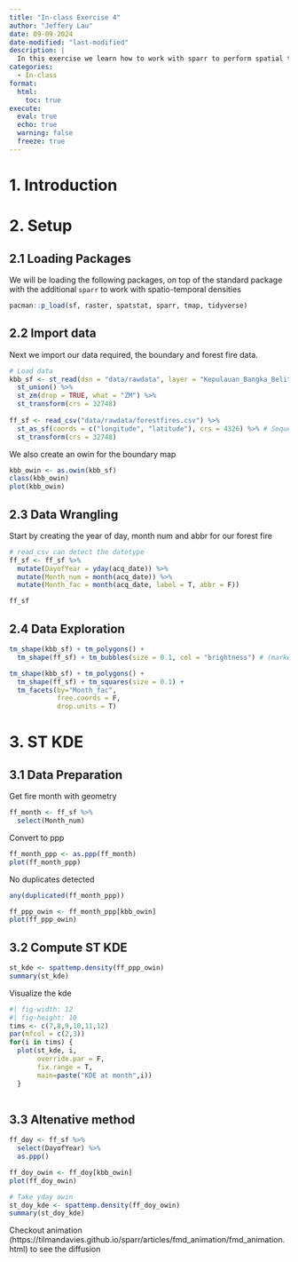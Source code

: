 ```yaml
---
title: "In-class Exercise 4"
author: "Jeffery Lau"
date: 09-09-2024
date-modified: "last-modified"
description: |
  In this exercise we learn how to work with sparr to perform spatial temporal analysis on our data
categories:
  - In-class
format:
  html:
    toc: true
execute: 
  eval: true
  echo: true
  warning: false
  freeze: true
---
```


# 1. Introduction

# 2. Setup

## 2.1 Loading Packages

We will be loading the following packages, on top of the standard package with the additional `sparr` to work with spatio-temporal densities

```r
pacman::p_load(sf, raster, spatstat, sparr, tmap, tidyverse)
```

## 2.2 Import data

Next we import our data required, the boundary and forest fire data.

```r
# Load data
kbb_sf <- st_read(dsn = "data/rawdata", layer = "Kepulauan_Bangka_Belitung") %>%
  st_union() %>%
  st_zm(drop = TRUE, what = "ZM") %>% 
  st_transform(crs = 32748)
  
ff_sf <- read_csv("data/rawdata/forestfires.csv") %>%
  st_as_sf(coords = c("longitude", "latitude"), crs = 4326) %>% # Sequence always long then lat (x -> y)
  st_transform(crs = 32748)
```

We also create an owin for the boundary map

```r
kbb_owin <- as.owin(kbb_sf)
class(kbb_owin)
plot(kbb_owin)
```

## 2.3 Data Wrangling

Start by creating the year of day, month num and abbr for our forest fire

```r
# read_csv can detect the datetype
ff_sf <- ff_sf %>%
  mutate(DayofYear = yday(acq_date)) %>%
  mutate(Month_num = month(acq_date)) %>%
  mutate(Month_fac = month(acq_date, label = T, abbr = F))

ff_sf
```

## 2.4 Data Exploration

```r
tm_shape(kbb_sf) + tm_polygons() + 
  tm_shape(ff_sf) + tm_bubbles(size = 0.1, col = "brightness") # (markets, symbol -> own emblem), bubbles, squares
```

```r
tm_shape(kbb_sf) + tm_polygons() +
  tm_shape(ff_sf) + tm_squares(size = 0.1) +
  tm_facets(by="Month_fac",
            free.coords = F,
            drop.units = T)

```

# 3. ST KDE

## 3.1 Data Preparation

Get fire month with geometry

```r
ff_month <- ff_sf %>%
  select(Month_num)
```

Convert to ppp

```r
ff_month_ppp <- as.ppp(ff_month)
plot(ff_month_ppp)
```

No duplicates detected

```r
any(duplicated(ff_month_ppp))
```

```r
ff_ppp_owin <- ff_month_ppp[kbb_owin]
plot(ff_ppp_owin)
```

## 3.2 Compute ST KDE

```r
st_kde <- spattemp.density(ff_ppp_owin)
summary(st_kde)
```

Visualize the kde

```r
#| fig-width: 12
#| fig-height: 10
tims <- c(7,8,9,10,11,12)
par(mfcol = c(2,3))
for(i in tims) {
  plot(st_kde, i,
       override.par = F,
       fix.range = T,
       main=paste("KDE at month",i))
  }
  
```

## 3.3 Altenative method

```r
ff_doy <- ff_sf %>%
  select(DayofYear) %>% 
  as.ppp()

ff_doy_owin <- ff_doy[kbb_owin]
plot(ff_doy_owin)
```

```r
# Take yday owin
st_doy_kde <- spattemp.density(ff_doy_owin)
summary(st_doy_kde)
```

Checkout animation (https://tilmandavies.github.io/sparr/articles/fmd_animation/fmd_animation.html) to see the diffusion
